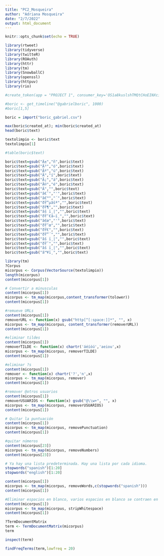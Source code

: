 ---
title: "PC2_Mosqueira"
author: "Adriana Mosqueira"
date: "2/7/2022"
output: html_document
---

```{r setup, include=FALSE}
knitr::opts_chunk$set(echo = TRUE)
```

```{r}
library(rtweet)
library(tidyverse)
library(twitteR)
library(ROAuth)
library(httr)
library(tm)
library(SnowballC)
library(openssl)
library(httpuv)
library(rio)

```

```{r}
#create_token(app = "PROJECT 1", consumer_key='OS1a8kuslshTMQtCHoEINXcis', #consumer_secret='wgaQ1zjKMULhtINQcQ9PE66grDQuFjCCZYCKed5cxFfHJsuN2R', #access_token='571496961-uNXB8P0ZDxnQK46ogQeDBnwaKiKeb1zgmHxt6KUf', #access_secret='RJhKP4Mjh9V7tu0lg071JmU1740ZpLs4IpGeVzdoVn1L8')
```

```{r}
#boric <- get_timeline("@gabrielboric", 1000)
#boric[1,5]
```

```{r}
boric = import("boric_gabriel.csv")
```

```{r}
max(boric$created_at); min(boric$created_at)
head(boric$text)
```

```{r}
textolimpio <- boric$text
textolimpio[1]
```

```{r}
#table(boric$text)
```

```{r}
boric$text=gsub("Ã±","ñ",boric$text)
boric$text=gsub("Ã³","ó",boric$text)
boric$text=gsub("Ãº","ú",boric$text)
boric$text=gsub("Ã­","í",boric$text)
boric$text=gsub("Ã¡","á",boric$text)
boric$text=gsub("Ã©","é",boric$text)
boric$text=gsub("Â","",boric$text)
boric$text=gsub("â€˜","'",boric$text)
boric$text=gsub("â€™","´",boric$text)
boric$text=gsub("ðŸ”µâšª","",boric$text)
boric$text=gsub("ðŸ¶","",boric$text)
boric$text=gsub("âš ï¸|","",boric$text)
boric$text=gsub("ðŸ‘€â—ï¸","",boric$text)
boric$text=gsub("â€œ","'",boric$text)
boric$text=gsub("ðŸ’œ","",boric$text)
boric$text=gsub("ðŸ€","",boric$text)
boric$text=gsub("ðŸ”´","",boric$text)
boric$text=gsub("âš ï¸|","",boric$text)
boric$text=gsub("ðŸ˜","",boric$text)
boric$text=gsub("âš ï¸|","",boric$text)
boric$text=gsub("â™¥ï¸","",boric$text)

```

```{r}
library(tm)
?Corpus
micorpus <- Corpus(VectorSource(textolimpio))
length(micorpus)
content(micorpus[1])
```

```{r}
# Convertir a minusculas
content(micorpus[1])
micorpus <- tm_map(micorpus,content_transformer(tolower)) 
content(micorpus[1])
```

```{r}
#remueve URLs
content(micorpus[1])
removerURL <- function(x) gsub("http[^[:space:]]*", "", x)
micorpus <- tm_map(micorpus, content_transformer(removerURL))
content(micorpus[1])
```

```{r}
#eliminar tildes
content(micorpus[1])
removerTILDE <- function(x) chartr('áéíóú','aeiou',x)
micorpus <- tm_map(micorpus, removerTILDE)
content(micorpus[1])

```

```{r}
#eliminar ?s
content(micorpus[1])
remover <- function(x) chartr('?','n',x)
micorpus <- tm_map(micorpus, remover)
content(micorpus[1])
```

```{r}
#remover @otros usuarios
content(micorpus[1])
removerUSUARIOS <- function(x) gsub("@\\w+", "", x)
micorpus <- tm_map(micorpus, removerUSUARIOS)
content(micorpus[1])
```

```{r}
# Quitar la puntuación
content(micorpus[1])
micorpus <- tm_map(micorpus, removePunctuation)
content(micorpus[1])
```

```{r}
#quitar números
content(micorpus[23])
micorpus <- tm_map(micorpus, removeNumbers)
content(micorpus[23])
```

```{r}
# Ya hay una lista predeterminada. Hay una lista por cada idioma. 
stopwords("spanish")[1:20]
stopwords("english")[1:20]
```

```{r}
content(micorpus[1])
micorpus <- tm_map(micorpus, removeWords,c(stopwords("spanish")))
content(micorpus[1])
```

```{r}
#Eliminar espacios en blanco, varios espacios en blanco se contraen en uno solo
content(micorpus[1])
micorpus <- tm_map(micorpus, stripWhitespace)
content(micorpus[1])
```

```{r}
?TermDocumentMatrix
term <- TermDocumentMatrix(micorpus)
term

inspect(term)
```

```{r}
findFreqTerms(term,lowfreq = 20)
```











